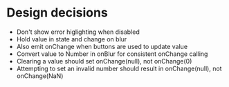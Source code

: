 
# Design decisions
* Don't show error higlighting when disabled
* Hold value in state and change on blur
* Also emit onChange when buttons are used to update value
* Convert value to Number in onBlur for consistent onChange calling
* Clearing a value should set onChange(null), not onChange(0)
* Attempting to set an invalid number should result in onChange(null), not onChange(NaN)
